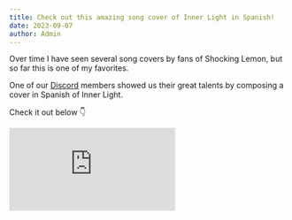 ```yaml
---
title: Check out this amazing song cover of Inner Light in Spanish!
date: 2023-09-07
author: Admin
---
```


Over time I have seen several song covers by fans of Shocking Lemon, but so far this is one of my favorites.

One of our [Discord](https://discord.gg/wcHhXbJR7P) members showed us their great talents by composing a cover in Spanish of Inner Light.

Check it out below 👇

<iframe
  className="w-full aspect-video"
  src="https://www.youtube.com/embed/YsF5iCER6pI?si=xG0V9X-WvSHZAjDa"
  title="YouTube video player"
  frameborder="0"
  allow="accelerometer; autoplay; clipboard-write; encrypted-media; gyroscope; picture-in-picture; web-share"
  allowfullscreen
></iframe>
